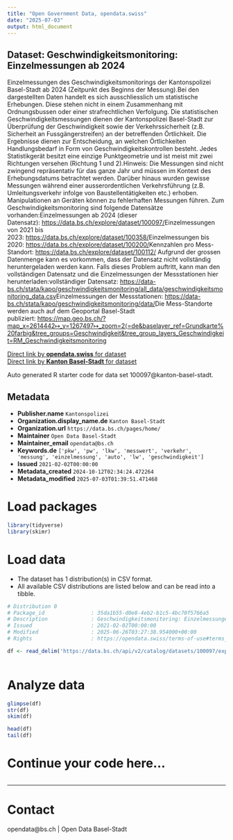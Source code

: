 ```yaml
---
title: "Open Government Data, opendata.swiss"
date: "2025-07-03"
output: html_document
---
```


## Dataset: Geschwindigkeitsmonitoring: Einzelmessungen ab 2024

Einzelmessungen des
Geschwindigkeitsmonitorings der Kantonspolizei Basel-Stadt ab 2024 (Zeitpunkt des Beginns der Messung).Bei den dargestellten
Daten handelt es sich ausschliesslich um statistische Erhebungen. Diese stehen
nicht in einem Zusammenhang mit Ordnungsbussen oder einer strafrechtlichen
Verfolgung. Die statistischen Geschwindigkeitsmessungen dienen der Kantonspolizei
Basel-Stadt zur Überprüfung der Geschwindigkeit sowie der Verkehrssicherheit
(z.B. Sicherheit an Fussgängerstreifen) an der betreffenden Örtlichkeit. Die
Ergebnisse dienen zur Entscheidung, an welchen Örtlichkeiten Handlungsbedarf in
Form von Geschwindigkeitskontrollen besteht. Jedes Statistikgerät besitzt eine
einzige Punktgeometrie und ist meist mit zwei Richtungen versehen (Richtung 1
und 2).Hinweis: Die
Messungen sind nicht zwingend repräsentativ für das ganze Jahr und müssen im
Kontext des Erhebungsdatums betrachtet werden. Darüber hinaus wurden gewisse
Messungen während einer ausserordentlichen Verkehrsführung (z.B.
Umleitungsverkehr infolge von Baustellentätigkeiten etc.) erhoben.
Manipulationen an Geräten können zu fehlerhaften Messungen führen.
Zum
Geschwindigkeitsmonitoring sind folgende Datensätze vorhanden:Einzelmessungen ab 2024 (dieser Datensatz): [https://data.bs.ch/explore/dataset/100097/](https://data.bs.ch/explore/dataset/100097/)Einzelmessungen von 2021 bis 2023: [https://data.bs.ch/explore/dataset/100358/](https://data.bs.ch/explore/dataset/100358/)Einzelmessungen bis 2020: [https://data.bs.ch/explore/dataset/100200/](https://data.bs.ch/explore/dataset/100200/)Kennzahlen pro Mess-Standort: [https://data.bs.ch/explore/dataset/100112/](https://data.bs.ch/explore/dataset/100112/) Aufgrund der grossen Datenmenge kann es vorkommen, dass der Datensatz nicht vollständig heruntergeladen werden kann. Falls dieses Problem auftritt, kann man den vollständigen Datensatz und die Einzelmessungen der Messstationen hier herunterladen:vollständiger Datensatz: [https://data-bs.ch/stata/kapo/geschwindigkeitsmonitoring/all_data/geschwindigkeitsmonitoring_data.csv](https://data-bs.ch/stata/kapo/geschwindigkeitsmonitoring/all_data/geschwindigkeitsmonitoring_data.csv)Einzelmessungen der Messstationen: [https://data-bs.ch/stata/kapo/geschwindigkeitsmonitoring/data/](https://data-bs.ch/stata/kapo/geschwindigkeitsmonitoring/data/)Die Mess-Standorte werden auch auf dem Geoportal Basel-Stadt publiziert: [https://map.geo.bs.ch/?map_x=2614442↦_y=1267497↦_zoom=2⟨=de&baselayer_ref=Grundkarte%20farbig&tree_groups=Geschwindigkeit&tree_group_layers_Geschwindigkeit=RM_Geschwindigkeitsmonitoring](https://map.geo.bs.ch/?map_x=2614442↦_y=1267497↦_zoom=2⟨=de&baselayer_ref=Grundkarte%20farbig&tree_groups=Geschwindigkeit&tree_group_layers_Geschwindigkeit=RM_Geschwindigkeitsmonitoring)

[Direct link by **opendata.swiss** for dataset](https://opendata.swiss/de/dataset/geschwindigkeitsmonitoring-einzelmessungen-ab-2024)<br>
[Direct link by **Kanton Basel-Stadt** for dataset](https://data.bs.ch/explore/dataset/100097/)

Auto generated R starter code for data set 100097@kanton-basel-stadt.

## Metadata

- **Publisher.name** `Kantonspolizei`
- **Organization.display_name.de** `Kanton Basel-Stadt`
- **Organization.url** `https://data.bs.ch/pages/home/`
- **Maintainer** `Open Data Basel-Stadt`
- **Maintainer_email** `opendata@bs.ch`
- **Keywords.de** `['pkw', 'pw', 'lkw', 'messwert', 'verkehr', 'messung', 'einzelmessung', 'auto', 'lw', 'geschwindigkeit']`
- **Issued** `2021-02-02T00:00:00`
- **Metadata_created** `2024-10-12T02:34:24.472264`
- **Metadata_modified** `2025-07-03T01:39:51.471468`


# Load packages

```r

library(tidyverse)
library(skimr)

```

# Load data

-   The dataset has 1 distribution(s) in CSV format.
-   All available CSV distributions are listed below and can be read into a tibble.

```r

# Distribution 0
# Package_id               : 35da1b55-d0e8-4eb2-b1c5-4bc70f5766a5
# Description              : Geschwindigkeitsmonitoring: Einzelmessungen ab 2024 (csv)
# Issued                   : 2021-02-02T00:00:00
# Modified                 : 2025-06-26T03:27:38.954000+00:00
# Rights                   : https://opendata.swiss/terms-of-use#terms_by

df <- read_delim('https://data.bs.ch/api/v2/catalog/datasets/100097/exports/csv?use_labels=true')



```

# Analyze data

```r

glimpse(df)
str(df)
skim(df)

head(df)
tail(df)

```

# Continue your code here...

```r

```

------------------------------------------------------------------------

# Contact

opendata@bs.ch | Open Data Basel-Stadt
